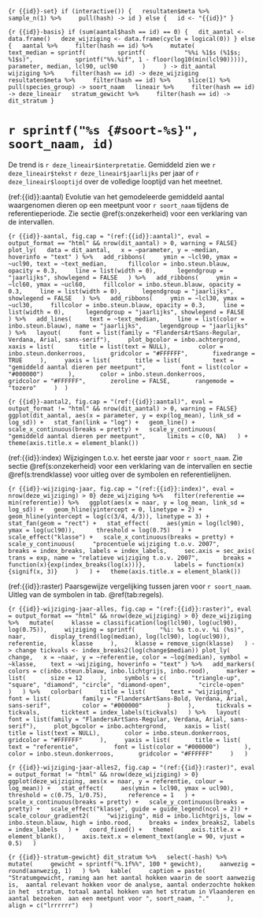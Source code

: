 ```{r {{id}}-set}
if (interactive()) {
  resultaten$meta %>%
    sample_n(1) %>%
    pull(hash) -> id
} else {
  id <- "{{id}}"
}
```

```{r {{id}}-basis}
if (sum(aantal$hash == id) == 0) {
  dit_aantal <- data.frame()
  deze_wijziging <- data.frame(cycle = logical(0))
} else {
  aantal %>%
    filter(hash == id) %>%
    mutate(
      text_median = sprintf(
        sprintf(
          "%%i %1$s (%1$s; %1$s)", 
          sprintf("%%.%if", 1 - floor(log10(min(lcl90))))),
          parameter, median, lcl90, ucl90
      )
    ) -> dit_aantal
  wijziging %>%
    filter(hash == id) -> deze_wijziging
  resultaten$meta %>%
    filter(hash == id) %>%
    slice(1) %>%
    pull(species_group) -> soort_naam
  lineair %>%
    filter(hash == id) -> deze_lineair
  stratum_gewicht %>%
    filter(hash == id) -> dit_stratum
}
```

# `r sprintf("%s {#soort-%s}", soort_naam, id)`

De trend is `r deze_lineair$interpretatie`.
Gemiddeld zien we `r deze_lineair$tekst` `r deze_lineair$jaarlijks` per jaar of `r deze_lineair$looptijd` over de volledige looptijd van het meetnet.

(ref:{{id}}:aantal) Evolutie van het gemodeleerde gemiddeld aantal waargenomen dieren op een meetpunt voor `r soort_naam` tijdens de referentieperiode. Zie sectie \@ref(s:onzekerheid) voor een verklaring van de intervallen.

```{r {{id}}-aantal, fig.cap = "(ref:{{id}}:aantal)", eval = output_format == "html" && nrow(dit_aantal) > 0, warning = FALSE}
plot_ly(
  data = dit_aantal,
  x = ~parameter, y = ~median,
  hoverinfo = "text"
) %>%
  add_ribbons(
    ymin = ~lcl90, ymax = ~ucl90, text = ~text_median, 
    fillcolor = inbo.steun.blauw, opacity = 0.3,
    line = list(width = 0), 
    legendgroup = "jaarlijks", showlegend = FALSE
  ) %>%
  add_ribbons(
    ymin = ~lcl60, ymax = ~ucl60,
    fillcolor = inbo.steun.blauw, opacity = 0.3,
    line = list(width = 0), 
    legendgroup = "jaarlijks", showlegend = FALSE
  ) %>%
  add_ribbons(
    ymin = ~lcl30, ymax = ~ucl30,
    fillcolor = inbo.steun.blauw, opacity = 0.3,
    line = list(width = 0), 
    legendgroup = "jaarlijks", showlegend = FALSE
  ) %>%
  add_lines(
    text = ~text_median,
    line = list(color = inbo.steun.blauw), name = "jaarlijks",
    legendgroup = "jaarlijks"
  ) %>%
  layout(
    font = list(family = "FlandersArtSans-Regular, Verdana, Arial, sans-serif"),
    plot_bgcolor = inbo.achtergrond,
    xaxis = list(
      title = list(text = NULL), 
      color = inbo.steun.donkerroos,
      gridcolor = "#FFFFFF",
      fixedrange = TRUE
    ),
    yaxis = list(
      title = list(
        text = "gemiddeld aantal dieren per meetpunt", 
        font = list(color = "#000000")
      ),
      color = inbo.steun.donkerroos,
      gridcolor = "#FFFFFF",
      zeroline = FALSE,
      rangemode = "tozero"
    )
 )
```

```{r {{id}}-aantal2, fig.cap = "(ref:{{id}}:aantal)", eval = output_format != "html" && nrow(dit_aantal) > 0, warning = FALSE}
ggplot(dit_aantal, aes(x = parameter, y = exp(log_mean), link_sd = log_sd)) +
  stat_fan(link = "log") +
  geom_line() +
  scale_x_continuous(breaks = pretty) +
  scale_y_continuous(
    "gemiddeld aantal dieren per meetpunt", 
    limits = c(0, NA)
  ) +
  theme(axis.title.x = element_blank())
```

(ref:{{id}}:index) Wijzigingen t.o.v. het eerste jaar voor `r soort_naam`. Zie sectie \@ref(s:onzekerheid) voor een verklaring van de intervallen en sectie \@ref(s:trendklasse) voor uitleg over de symbolen en referentielijnen.

```{r {{id}}-wijziging-jaar, fig.cap = "(ref:{{id}}:index)", eval = nrow(deze_wijziging) > 0}
deze_wijziging %>%
  filter(referentie == min(referentie)) %>%
  ggplot(aes(x = naar, y = log_mean, link_sd = log_sd)) +
  geom_hline(yintercept = 0, linetype = 2) +
  geom_hline(yintercept = log(c(3/4, 4/3)), linetype = 3) +
  stat_fan(geom = "rect") +
  stat_effect(
    aes(ymin = log(lcl90), ymax = log(ucl90)), 
    threshold = log(0.75)
  ) +
  scale_effect("klasse") +
  scale_x_continuous(breaks = pretty) +
  scale_y_continuous(
    "procentuele wijziging t.o.v. 2007", 
    breaks = index_breaks, labels = index_labels,
    sec.axis = sec_axis(
      trans = exp, name = "relatieve wijziging t.o.v. 2007",
      breaks = function(x){exp(index_breaks(log(x)))}, 
      labels = function(x){signif(x, 3)}
    )
  ) +
  theme(axis.title.x = element_blank())
```

(ref:{{id}}:raster) Paarsgewijze vergelijking tussen jaren voor `r soort_naam`. Uitleg van de symbolen in tab. \@ref(tab:regels).

```{r {{id}}-wijziging-jaar-alles, fig.cap = "(ref:{{id}}:raster)", eval = output_format == "html" && nrow(deze_wijziging) > 0}
deze_wijziging %>%
  mutate(
    klasse = classification(log(lcl90), log(ucl90), log(0.75)),
    wijziging = sprintf(
      "%i: %s t.o.v. %i (%s)", 
      naar,
      display_trend(log(median), log(lcl90), log(ucl90)),
      referentie,
      klasse
    ),
    klasse = remove_sign(klasse)
  ) -> change
tickvals <- index_breaks2(log(change$median))
plot_ly(
  change,
  x = ~naar, y = ~referentie, color = ~log(median), symbol = ~klasse, 
  text = ~wijziging, hoverinfo = "text"
) %>%
  add_markers(
    colors = c(inbo.steun.blauw, inbo.lichtgrijs, inbo.rood),
    marker = list(
      size = 12
    ),
    symbols = c(
      "triangle-up", "square", "diamond", "circle", "diamond-open", 
      "circle-open"
    )
  ) %>%
  colorbar(
    title = list(
      text = "wijziging", 
      font = list(
        family = "FlandersArtSans-Bold, Verdana, Arial, sans-serif",
        color = "#000000"
      )
    ), 
    tickvals = tickvals, 
    ticktext = index_labels(tickvals)
  ) %>%
  layout(
    font = list(family = "FlandersArtSans-Regular, Verdana, Arial, sans-serif"),
    plot_bgcolor = inbo.achtergrond,
    xaxis = list(
      title = list(text = NULL),
      color = inbo.steun.donkerroos,
      gridcolor = "#FFFFFF"
    ),
    yaxis = list(
      title = list(
        text = "referentie", 
        font = list(color = "#000000")
      ),
      color = inbo.steun.donkerroos,
      gridcolor = "#FFFFFF"
    )
  )
```

```{r {{id}}-wijziging-jaar-alles2, fig.cap = "(ref:{{id}}:raster)", eval = output_format != "html" && nrow(deze_wijziging) > 0}
ggplot(deze_wijziging, aes(x = naar, y = referentie, colour = log_mean)) +
  stat_effect(
    aes(ymin = lcl90, ymax = ucl90), 
    threshold = c(0.75, 1/0.75), 
    reference = 1
  ) +
  scale_x_continuous(breaks = pretty) +
  scale_y_continuous(breaks = pretty) +
  scale_effect("klasse", guide = guide_legend(ncol = 2)) +
  scale_colour_gradient2(
    "wijziging", mid = inbo.lichtgrijs, low = inbo.steun.blauw, high = inbo.rood,
    breaks = index_breaks2, labels = index_labels
  ) +
  coord_fixed() +
  theme(
    axis.title.x = element_blank(),
    axis.text.x = element_text(angle = 90, vjust = 0.5)
  )
```

```{r {{id}}-stratum-gewicht}
dit_stratum %>%
  select(-hash) %>%
  mutate(
    gewicht = sprintf("%.1f%%", 100 * gewicht),
    aanwezig = round(aanwezig, 1)
  ) %>%
  kable(
    caption = paste(
"Stratumgewicht, raming aan het aantal hokken waarin de soort aanwezig is, 
aantal relevant hokken voor de analyse, aantal onderzochte hokken in het 
stratum, totaal aantal hokken van het stratum in Vlaanderen en aantal bezoeken 
aan een meetpunt voor ", soort_naam, "."
    ),
    align = c("lrrrrrr")
  )
```

